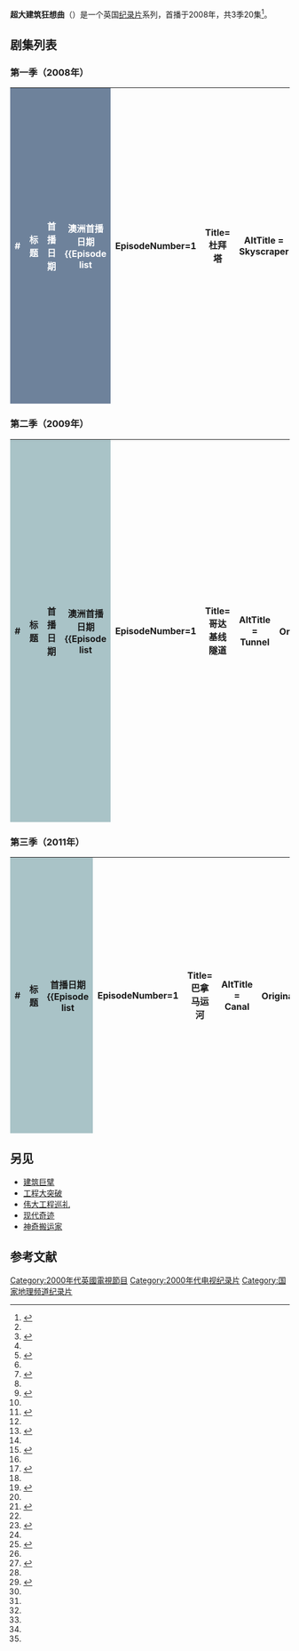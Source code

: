 {{Infobox television
| show_name            = Big, Bigger, Biggest
| image                = <!-- 檔案不存在 [[File:Big,_Bigger,_Biggest_logo.png|250px]] ，可從英文維基百科取得 -->
| caption              = 
| genre                = [[纪录片|纪录片]]
| format               = 
| creator              = Carlo Massarella
| developer            = 
| writer               = 
| director             = 
| creative_director    = 
| voices               = 
| narrated             = John Michie
| theme_music_composer = Alasdair Reid<br>Rohan Stevenson
| opentheme            = 
| endtheme             = 
| composer             = 
| country              = 英国
| language             = 英语
| num_seasons          = 3
| num_episodes         = 20
| list_episodes        = #剧集列表
| executive_producer   = [[Ian_Duncan|Ian Duncan]] (Series 1 & 2)<ref>http://www.windfallfilms.com/show/1055/Big-Bigger-Biggest-Series-2.aspx</ref>
Carlo Massarella (Series 3)<ref>http://www.windfallfilms.com/show/1930/Big-Bigger-Biggest-Series-3.aspx</ref>
| producer             = 
| editor               = 
| location             = 
| cinematography       = 
| camera               = 
| runtime              = 45分钟（包括广告约1小时）
| company              = Windfall Films
| distributor          = [[国家地理频道|国家地理频道]]<br>[[Special_Broadcasting_Service|SBS]]<br>[[Kompas_TV|Kompas TV]]
| channel              = <!-- or network -->
| picture_format       = 
| audio_format         = 
| first_run            = 
| first_aired          = {{Start date|2008|4|1|df=yes}}
| last_aired           = {{End date|2011|8|2|df=yes}}
| status               = 
| preceded_by          = 
| followed_by          = 
| related              = [[神奇搬运家|神奇搬运家]]
| website              = 
| production_website   = http://www.windfallfilms.com/show/1053/Big+Bigger+Biggest.aspx
}}
'''超大建筑狂想曲'''（{{lang-en|''Big, Bigger, Biggest''}}）是一个英国[[纪录片|纪录片]]系列，首播于2008年，共3季20集<ref name="IMDb episodes">{{cite web|title="Big, Bigger, Biggest" (2008) - Episode list|url=http://www.imdb.com/title/tt1224381/episodes|publisher=Internet Movie Database|accessdate=6 February 2011}}</ref>。

==剧集列表==

===第一季（2008年）===
{| class="wikitable plainrowheaders" style="width:100%; margin:auto; background:#FFFFFF;"
|-
! width="20" style="background:#6E829B; color:#FFFFFF" |# !! style="background:#6E829B; color:#FFFFFF" | 标题 !! style="background:#6E829B; color:#FFFFFF" width="140"|首播日期 !! style="background:#6E829B; color:#FFFFFF" width="140"|澳洲首播日期
{{Episode list
 | EpisodeNumber=1
 | Title=杜拜塔
 |AltTitle = Skyscraper
 | OriginalAirDate={{Start date|2008|4|1|df=yes}}<ref name="IMDb episodes" />  
 | AltDate={{Start date|df=yes|2010|11|27}}<ref>{{cite web|title=SBS Schedule|url=http://www.sbs.com.au/schedule/SBSONE/2010-11-27/SBS%20Brisbane|publisher=SBS|accessdate=6 February 2011|date=27 November 2010}}</ref>
 | ShortSummary=这一集聚焦世界最高[[摩天大楼|摩天大楼]]的发展，讲述了从[[Equitable_Life_Building_(New_York_City)|Equitable Life Building]]，[[熨斗大廈|熨斗大廈]]，到[[联合国总部大楼|联合国总部大楼]]，到曾经的[[世界贸易中心|世界贸易中心]]，再到[[韋萊集團大廈|西尔斯大楼]]和[[台北101|台北101]]，直到828米的[[哈里發塔|哈里發塔]]的发展历程
 | LineColor=6E829B
}}
{{Episode list
 | EpisodeNumber=2
 | Title=尼米兹号航空母舰
 |AltTitle = Aircraft Carrier
 | OriginalAirDate={{Start date|2008|4|15|df=yes}}<ref name="IMDb episodes" /> 
 | AltDate={{Start date|df=yes|2010|11|20}}<ref>{{cite web|title=SBS Schedule|url=http://www.sbs.com.au/schedule/SBSONE/2010-11-20/SBS%20Brisbane|publisher=SBS|accessdate=6 February 2011|date=20 November 2010}}</ref> 
 | ShortSummary=从[[尼米兹级航空母舰|尼米兹级航空母舰]]展开讲述航空母舰的发展史，涉及了[[USS_North_Carolina_(ACR-12)|USS ''North Carolina'']]，[[皇家方舟号航空母舰_(1937年)|皇家方舟号航空母舰]]，[[大黃蜂號航空母艦_(CV-8)|大黃蜂號航空母艦]]，[[中途島號航空母艦|中途島號航空母艦]]，[[福萊斯特號航空母艦|福萊斯特號航空母艦]]和[[企業號航空母艦_(CVN-65)|企業號航空母艦]]
 | LineColor=6E829B
}}
{{Episode list
 | EpisodeNumber=3
 | Title=明石海峡大桥
 |AltTitle = Bridge
 | OriginalAirDate={{Start date|2008|10|4|df=yes}}<ref name="IMDb episodes" /> 
 | AltDate={{Start date|df=yes|2010|11|6}}<ref>{{cite web|title=SBS Schedule|url=http://www.sbs.com.au/schedule/SBSONE/2010-11-06/SBS%20Brisbane|publisher=SBS|accessdate=6 February 2011|date=6 November 2010}}</ref> 
 | ShortSummary=这一集通过介绍主跨长达1991米的[[明石海峡大桥|明石海峡大桥]]展示了[[悬索桥|悬索桥]]的发展史
 | LineColor=6E829B
}}
{{Episode list
 | EpisodeNumber=4
 | Title=希思罗机场
 |AltTitle = Airport
 | OriginalAirDate={{Start date|2008|10|28|df=yes}}<ref name="IMDb episodes" /> 
 | AltDate={{Start date|df=yes|2010|11|13}}<ref>{{cite web|title=SBS Schedule|url=http://www.sbs.com.au/schedule/SBSONE/2010-11-13/SBS%20Brisbane|publisher=SBS|accessdate=6 February 2011|date=13 November 2010}}</ref> 
 | ShortSummary= [[倫敦希斯路機場|倫敦希斯路機場]]是世界上最繁忙的机场之一，这一集主要聚焦了希思罗机场的5号航站楼的建设
 | LineColor=6E829B
}}
|}

===第二季（2009年）===
{| class="wikitable plainrowheaders" style="width:100%; margin:auto; background:#FFFFFF;"
|-
! width="20" style="background:#A9C3C7" |# !! style="background:#A9C3C7" | 标题 !! style="background:#A9C3C7" width="140"|首播日期 !! style="background:#A9C3C7" width="140"|澳洲首播日期
{{Episode list
 | EpisodeNumber=1
 | Title=哥达基线隧道
 |AltTitle = Tunnel
 | OriginalAirDate={{Start date|2009|7|28|df=yes}}<ref name="IMDb episodes" /> 
 | AltDate={{Start date|df=yes|2011|1|15}}<ref>{{cite web|title=SBS Schedule|url=http://www.sbs.com.au/schedule/SBSONE/2011-01-15/SBS%20Brisbane|publisher=SBS|accessdate=6 February 2011|date=15 January 2011}}</ref> 
 | ShortSummary=世界最长的铁路隧道[[聖哥達基線隧道|聖哥達基線隧道]]，长{{Convert|57|km|mi}}
 | LineColor=6E829B
}}
{{Episode list
 | EpisodeNumber=2
 | Title=宾夕法尼亚号
 |AltTitle = Submarine
 | OriginalAirDate={{Start date|2009|8|4|df=yes}}<ref name="IMDb episodes" /> 
 | AltDate={{Start date|df=yes|2010|12|4}}<ref>{{cite web|title=SBS Schedule|url=http://www.sbs.com.au/schedule/SBSONE/2010-12-04/SBS%20Brisbane|publisher=SBS|accessdate=6 February 2011|date=4 December 2010}}</ref> 
 | ShortSummary=[[美国海军|美国海军]]最大的潜艇，长{{Convert|171|m|ft}}的[[宾夕法尼亚号潜艇|宾夕法尼亚号]]
 | LineColor=6E829B
}}
{{Episode list
 | EpisodeNumber=3
 | Title=巨无霸运输机
 |AltTitle = Aircraft
 | OriginalAirDate={{Start date|2009|8|11|df=yes}}<ref name="IMDb episodes" /> 
 | AltDate={{Start date|df=yes|2011|1|29}}<ref>{{cite web|title=SBS Schedule|url=http://www.sbs.com.au/schedule/SBSONE/2011-01-29/SBS%20Brisbane|publisher=SBS|accessdate=6 February 2011|date=29 January 2011}}</ref> 
 | ShortSummary=世界上最大的量产型运输机[[安托諾夫An-124|安托諾夫An-124]]
 | LineColor=6E829B
}}
{{Episode list
 | EpisodeNumber=4
 | Title=培狄杜钻井平台
 |AltTitle = Oil Rig
 | OriginalAirDate={{Start date|2009|8|18|df=yes}}<ref name="IMDb episodes" /> 
 | AltDate={{Start date|df=yes|2011|2|5}}<ref>{{cite web|title=SBS Schedule|url=http://www.sbs.com.au/schedule/SBSONE/2011-02-05/SBS%20Brisbane|publisher=SBS|accessdate=6 February 2011|date=5 February 2011}}</ref> 
 | ShortSummary=[[墨西哥湾|墨西哥湾]]上的[[Perdido_(Oil_platform)|Perdido]]钻井平台，水深{{Convert|2|km|mi}}
 | LineColor=6E829B
}}
{{Episode list
 | EpisodeNumber=5
 | Title=新加坡摩天轮
 |AltTitle = Ferris Wheel
 | OriginalAirDate={{Start date|2009|9|29|df=yes}}<ref name="IMDb episodes" /> 
 | AltDate={{Start date|df=yes|2011|2|19}}<ref>{{cite web|title=SBS Schedule|url=http://www.sbs.com.au/schedule/SBSONE/2011-02-19/SBS%20Brisbane|publisher=SBS|accessdate=6 February 2011|date=19 February 2011}}</ref> 
 | ShortSummary=[[摩天輪|摩天輪]]的发展，从芝加哥摩天轮到伯爵宫摩天轮、[[倫敦眼|倫敦眼]]摩天輪、、[[南昌之星|南昌之星]]摩天輪、直到高达{{Convert|165|m|ft}}[[新加坡摩天观景轮|新加坡飞行者摩天轮]]
 | LineColor=6E829B
}}
{{Episode list
 | EpisodeNumber=6
 | Title=国际太空站
 |AltTitle = Space Station
 | OriginalAirDate={{Start date|2009|9|8|df=yes}}<ref name="IMDb episodes" /> 
 | AltDate={{Start date|df=yes|2010|12|18}}<ref>{{cite web|title=SBS Schedule|url=http://www.sbs.com.au/schedule/SBSONE/2010-12-18/SBS%20Brisbane|publisher=SBS|accessdate=6 February 2011|date=18 December 2010}}</ref>
 | ShortSummary=这一集介绍了空间站发展过程中的多个进步，使得[[国际空间站|国际空间站]]成为可能
 | LineColor=6E829B
}}
{{Episode list
 | EpisodeNumber=7
 | Title=三峡大坝
 |AltTitle = Dam
 | OriginalAirDate={{Start date|2009|9|15|df=yes}}<ref name="IMDb episodes" /> 
 | AltDate={{Start date|df=yes|2010|12|11}}<ref>{{cite web|title=SBS Schedule|url=http://www.sbs.com.au/schedule/SBSONE/2010-12-11/SBS%20Brisbane|publisher=SBS|accessdate=6 February 2011|date=11 December 2010}}</ref> 
 | ShortSummary=世界上最大的[[水力發電|水力發電大坝]]，中国[[长江三峡水利枢纽工程|三峡大坝]]
 | LineColor=6E829B
}}
{{Episode list
 | EpisodeNumber=8
 | Title=海洋独立号
 |AltTitle = Cruise Liner
 | OriginalAirDate={{Start date|2009|9|1|df=yes}}<ref name="IMDb episodes" /> 
 | AltDate={{Start date|df=yes|2011|1|8}}<ref>{{cite web|title=SBS Schedule|url=http://www.sbs.com.au/schedule/SBSONE/2011-01-08/SBS%20Brisbane|publisher=SBS|accessdate=6 February 2011|date=8 January 2011}}</ref> 
 | ShortSummary=16万吨的巨轮[[海洋独立号|海洋独立号]]
 | LineColor=6E829B
}}
{{Episode list
 | EpisodeNumber=9
 | Title=大分体育场
 |AltTitle = Dome
 | OriginalAirDate={{Start date|2009|8|25|df=yes}}<ref name="IMDb episodes" /> 
 | AltDate={{Start date|df=yes|2011|2|12}}<ref>{{cite web|title=SBS Schedule|url=http://www.sbs.com.au/schedule/SBSONE/2011-02-12/SBS%20Brisbane|publisher=SBS|accessdate=6 February 2011|date=12 February 2011}}</ref> 
 | ShortSummary=世界上最大的穹顶，日本的[[大分體育公園綜合競技場|大分體育公園綜合競技場]]
 | LineColor=6E829B
}}
{{Episode list
 | EpisodeNumber=10
 | Title=大型双筒望远镜
 |AltTitle = Telescope
 | OriginalAirDate={{Start date|2009|9|22|df=yes}}<ref name="IMDb episodes" /> 
 | AltDate={{Start date|df=yes|2011|1|22}}<ref>{{cite web|title=SBS Schedule|url=http://www.sbs.com.au/schedule/SBSONE/2011-01-22/SBS%20Brisbane|publisher=SBS|accessdate=6 February 2011|date=22 January 2011}}</ref> 
 | ShortSummary=通过介绍[[大双筒望远镜|大双筒望远镜]]来介绍[[望远镜|望远镜]]发展过程中的多个突破
 | LineColor=6E829B
}}
|}

===第三季（2011年）===
{| class="wikitable plainrowheaders" style="width:100%; margin:auto; background:#FFFFFF;"
|-
! width="20" style="background:#A9C3C7" |# !! style="background:#A9C3C7" | 标题 !! style="background:#A9C3C7" width="140"|首播日期
{{Episode list
 | EpisodeNumber=1
 | Title=巴拿马运河
 |AltTitle = Canal
 | OriginalAirDate={{Start date|2011|7|5|df=yes}}<ref name="IMDb episodes" /> 
 | 
 | ShortSummary=介绍了[[巴拿马运河|巴拿马运河]]的[[Panama_Canal_expansion_project|扩建计划]]，提及了运河技术发展过程中的[[Briare_Canal|Briare Canal]]、[[Bridgewater_Canal|Bridgewater Canal]]和[[曼徹斯特運河|曼徹斯特運河]] 
 | LineColor=6E829B
}}
{{Episode list
 | EpisodeNumber=2
 | Title=破冰船
 |AltTitle = Icebreaker
 | OriginalAirDate={{Start date|2011|7|19|df=yes}}<ref name="IMDb episodes" /> 
 | 
、 | ShortSummary=从''[[eisbrecher_eins|eisbrecher eins]]''、''[[Lenin_(1916_icebreaker)|Lenin]]''、''[[RV_Polarstern|Polarstern]]''到''[[MT_Timofey_Guzhenko|Timofey Guzhenko]]''的一系列[[破冰船|破冰船]]
 | LineColor=6E829B
}}
{{Episode list
 | EpisodeNumber=3
 | Title=伦敦地铁
 |AltTitle = Metro
 | OriginalAirDate={{Start date|2011|7|12|df=yes}}<ref name="IMDb episodes" /> 
 | 
 | ShortSummary=地铁发展史上的[[城市及南倫敦鐵路|城市及南倫敦鐵路]]，[[纽约地铁|纽约地铁]]，[[巴黎地铁|巴黎地铁]][[聖米歇爾站_(巴黎)|聖米歇爾站]]以及近期的[[伦敦地铁|伦敦地铁]]扩张计划
 | LineColor=6E829B
}}
{{Episode list
 | EpisodeNumber=4
 | Title=北支流监狱
 |AltTitle = Prison
 | OriginalAirDate={{Start date|2011|8|2|df=yes}}<ref name="IMDb episodes" /> 
 | 
 | ShortSummary=介绍了历史上的[[伦敦塔|伦敦塔]]、[[东州教养所|东州教养所]]、[[恶魔岛|恶魔岛]]，一直到美国目前最先进的监狱[[北支流监狱|北支流监狱]]
 | LineColor=6E829B
}}
{{Episode list
 | EpisodeNumber=5
 | Title=广州电视塔
 |AltTitle = Tower
 | OriginalAirDate={{Start date|2011|7|26|df=yes}}<ref name="IMDb episodes" /> 
 | 
 | ShortSummary= 高塔发展史上的[[华盛顿纪念碑|华盛顿纪念碑]]、[[埃菲尔铁塔|埃菲尔铁塔]]、[[加拿大國家電視塔|西恩塔]]，一直到当时世界上最高的电视塔[[广州塔|广州塔]]
 | LineColor=6E829B
}}
{{Episode list
 | EpisodeNumber=6
 | Title=超高速火车
 |AltTitle = Train
 | OriginalAirDate={{Start date|2011|8|2|df=yes}}<ref name="IMDb episodes" /> 
 | 
 | ShortSummary=介绍了历史上的[[火箭號|火箭號]]，[[倫敦及東北鐵路A4級蒸汽機車4468野鴨號|野鴨號]]，[[新干线|新干线]]，直到此时世界上最快的轮轨铁路[[法国国家铁路|法国国家铁路]]（SNCF）的[[法国高速列车|TGV高速列车]]。
 | LineColor=6E829B
}}
|}

==另见==
* [[建筑巨擘|建筑巨擘]]
* [[工程大突破|工程大突破]]
* [[伟大工程巡礼|伟大工程巡礼]]
* [[现代奇迹|现代奇迹]]
* [[神奇搬运家|神奇搬运家]]

==参考文献==
{{Reflist|2}}

[[Category:2000年代英國電視節目|Category:2000年代英國電視節目]]
[[Category:2000年代电视纪录片|Category:2000年代电视纪录片]]
[[Category:国家地理频道纪录片|Category:国家地理频道纪录片]]